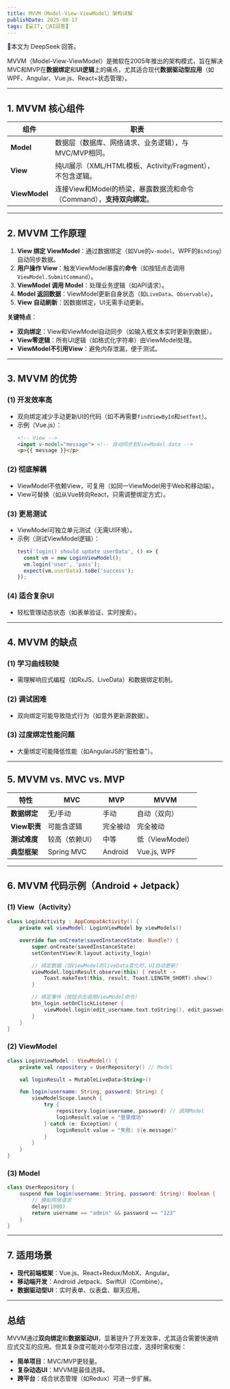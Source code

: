 ```yaml
---
title: MVVM（Model-View-ViewModel）架构详解
publishDate: 2025-08-17
tags: [💻IT, 🤖AI回答]
---
```



<Aside type="caution" title="🤖AI警告">🤖本文为 DeepSeek 回答。</Aside>

MVVM（Model-View-ViewModel）是微软在2005年推出的架构模式，旨在解决MVC和MVP在**数据绑定**和**UI逻辑**上的痛点，尤其适合现代**数据驱动型应用**（如WPF、Angular、Vue.js、React+状态管理）。

---

## **1. MVVM 核心组件**
| 组件            | 职责                                                                 |
|-----------------|----------------------------------------------------------------------|
| **Model**       | 数据层（数据库、网络请求、业务逻辑），与MVC/MVP相同。               |
| **View**        | 纯UI展示（XML/HTML模板、Activity/Fragment），不包含逻辑。            |
| **ViewModel**   | 连接View和Model的桥梁，暴露数据流和命令（Command），**支持双向绑定**。 |

---

## **2. MVVM 工作原理**
1. **View 绑定 ViewModel**：通过数据绑定（如Vue的`v-model`、WPF的`Binding`）自动同步数据。
2. **用户操作 View**：触发ViewModel暴露的**命令**（如按钮点击调用`ViewModel.SubmitCommand`）。
3. **ViewModel 调用 Model**：处理业务逻辑（如API请求）。
4. **Model 返回数据**：ViewModel更新自身状态（如`LiveData`、`Observable`）。
5. **View 自动刷新**：因数据绑定，UI无需手动更新。

**关键特点**：
- **双向绑定**：View和ViewModel自动同步（如输入框文本实时更新到数据）。
- **View零逻辑**：所有UI逻辑（如格式化字符串）由ViewModel处理。
- **ViewModel不引用View**：避免内存泄漏，便于测试。

---

## **3. MVVM 的优势**
### **(1) 开发效率高**
- 双向绑定减少手动更新UI的代码（如不再需要`findViewById`和`setText`）。
- 示例（Vue.js）：
  ```html
  <!-- View -->
  <input v-model="message"> <!-- 自动同步到ViewModel.data -->
  <p>{{ message }}</p>
  ```

### **(2) 彻底解耦**
- ViewModel不依赖View，可复用（如同一ViewModel用于Web和移动端）。
- View可替换（如从Vue转向React，只需调整绑定方式）。

### **(3) 更易测试**
- ViewModel可独立单元测试（无需UI环境）。
- 示例（测试ViewModel逻辑）：
  ```javascript
  test('login() should update userData', () => {
    const vm = new LoginViewModel();
    vm.login('user', 'pass');
    expect(vm.userData).toBe('success');
  });
  ```

### **(4) 适合复杂UI**
- 轻松管理动态状态（如表单验证、实时搜索）。

---

## **4. MVVM 的缺点**
### **(1) 学习曲线较陡**
- 需理解响应式编程（如RxJS、LiveData）和数据绑定机制。

### **(2) 调试困难**
- 双向绑定可能导致隐式行为（如意外更新源数据）。

### **(3) 过度绑定性能问题**
- 大量绑定可能降低性能（如AngularJS的“脏检查”）。

---

## **5. MVVM vs. MVC vs. MVP**
| 特性          | MVC               | MVP               | MVVM              |
|---------------|-------------------|-------------------|-------------------|
| **数据绑定**  | 无/手动           | 手动              | 自动（双向）      |
| **View职责**  | 可能含逻辑        | 完全被动          | 完全被动          |
| **测试难度**  | 较高（依赖UI）    | 中等              | 低（ViewModel）   |
| **典型框架**  | Spring MVC        | Android           | Vue.js, WPF       |

---

## **6. MVVM 代码示例（Android + Jetpack）**
### **(1) View（Activity）**
```kotlin
class LoginActivity : AppCompatActivity() {
    private val viewModel: LoginViewModel by viewModels()

    override fun onCreate(savedInstanceState: Bundle?) {
        super.onCreate(savedInstanceState)
        setContentView(R.layout.activity_login)

        // 绑定数据（当ViewModel的liveData变化时，UI自动更新）
        viewModel.loginResult.observe(this) { result ->
            Toast.makeText(this, result, Toast.LENGTH_SHORT).show()
        }

        // 绑定事件（按钮点击调用ViewModel命令）
        btn_login.setOnClickListener {
            viewModel.login(edit_username.text.toString(), edit_password.text.toString())
        }
    }
}
```

### **(2) ViewModel**
```kotlin
class LoginViewModel : ViewModel() {
    private val repository = UserRepository() // Model

    val loginResult = MutableLiveData<String>()

    fun login(username: String, password: String) {
        viewModelScope.launch {
            try {
                repository.login(username, password) // 调用Model
                loginResult.value = "登录成功"
            } catch (e: Exception) {
                loginResult.value = "失败: ${e.message}"
            }
        }
    }
}
```

### **(3) Model**
```kotlin
class UserRepository {
    suspend fun login(username: String, password: String): Boolean {
        // 模拟网络请求
        delay(1000)
        return username == "admin" && password == "123"
    }
}
```

---

## **7. 适用场景**
- **现代前端框架**：Vue.js、React+Redux/MobX、Angular。
- **移动端开发**：Android Jetpack、SwiftUI（Combine）。
- **数据驱动型UI**：实时表单、仪表盘、聊天应用。

---

## **总结**
MVVM通过**双向绑定**和**数据驱动UI**，显著提升了开发效率，尤其适合需要快速响应式交互的应用。但其复杂度可能对小型项目过度，选择时需权衡：
- **简单项目**：MVC/MVP更轻量。
- **复杂动态UI**：MVVM是最佳选择。
- **跨平台**：结合状态管理（如Redux）可进一步扩展。
